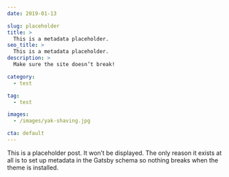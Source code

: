 ```yaml
---
date: 2019-01-13

slug: placeholder
title: >
  This is a metadata placeholder.
seo_title: >
  This is a metadata placeholder.
description: >
  Make sure the site doesn’t break!

category:
  - test

tag:
  - test

images:
  - /images/yak-shaving.jpg

cta: default
---
```


This is a placeholder post. It won’t be displayed. The only reason it exists at all is to set up metadata in the Gatsby schema so nothing breaks when the theme is installed.
